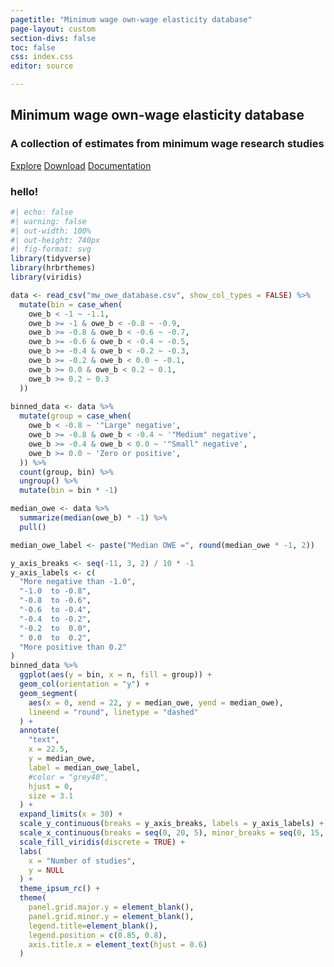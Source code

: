 ```yaml
---
pagetitle: "Minimum wage own-wage elasticity database"
page-layout: custom
section-divs: false
toc: false
css: index.css
editor: source

---
```


::: {.hero-banner}

::: {.content-block}

# Minimum wage own-wage elasticity database

### A collection of estimates from minimum wage research studies

::: {.hero-buttons}
[Explore](explore.html){.btn-action-primary .btn-action .btn .btn-success .btn-lg role="button"}
[Download](download.html){#btn-guide .btn-action .btn .btn-info .btn-lg role="button"}
[Documentation](documentation.html){#btn-guide .btn-action .btn .btn-info .btn-lg role="button"}
::: 

:::
:::

::: {.content-block}
### hello!

```r
#| echo: false
#| warning: false
#| out-width: 100%
#| out-height: 740px
#| fig-format: svg
library(tidyverse)
library(hrbrthemes)
library(viridis)

data <- read_csv("mw_owe_database.csv", show_col_types = FALSE) %>% 
  mutate(bin = case_when(
    owe_b < -1 ~ -1.1,
    owe_b >= -1 & owe_b < -0.8 ~ -0.9,
    owe_b >= -0.8 & owe_b < -0.6 ~ -0.7,
    owe_b >= -0.6 & owe_b < -0.4 ~ -0.5,
    owe_b >= -0.4 & owe_b < -0.2 ~ -0.3,
    owe_b >= -0.2 & owe_b < 0.0 ~ -0.1,
    owe_b >= 0.0 & owe_b < 0.2 ~ 0.1,
    owe_b >= 0.2 ~ 0.3
  )) 
  
binned_data <- data %>% 
  mutate(group = case_when(
    owe_b < -0.8 ~ '"Large" negative',
    owe_b >= -0.8 & owe_b < -0.4 ~ '"Medium" negative',
    owe_b >= -0.4 & owe_b < 0.0 ~ '"Small" negative',
    owe_b >= 0.0 ~ 'Zero or positive',
  )) %>% 
  count(group, bin) %>%
  ungroup() %>% 
  mutate(bin = bin * -1) 

median_owe <- data %>% 
  summarize(median(owe_b) * -1) %>% 
  pull()

median_owe_label <- paste("Median OWE =", round(median_owe * -1, 2))

y_axis_breaks <- seq(-11, 3, 2) / 10 * -1
y_axis_labels <- c(
  "More negative than -1.0",
  "-1.0  to -0.8",
  "-0.8  to -0.6",
  "-0.6  to -0.4",
  "-0.4  to -0.2",
  "-0.2  to  0.0",
  " 0.0  to  0.2",
  "More positive than 0.2"
)
binned_data %>% 
  ggplot(aes(y = bin, x = n, fill = group)) +
  geom_col(orientation = "y") + 
  geom_segment(
    aes(x = 0, xend = 22, y = median_owe, yend = median_owe),
    lineend = "round", linetype = "dashed"
  ) +
  annotate(
    "text", 
    x = 22.5, 
    y = median_owe, 
    label = median_owe_label,
    #color = "grey40",
    hjust = 0,
    size = 3.1
  ) + 
  expand_limits(x = 30) +
  scale_y_continuous(breaks = y_axis_breaks, labels = y_axis_labels) +
  scale_x_continuous(breaks = seq(0, 20, 5), minor_breaks = seq(0, 15, 5) + 2.5) +
  scale_fill_viridis(discrete = TRUE) +
  labs(
    x = "Number of studies",
    y = NULL
  ) +
  theme_ipsum_rc() +
  theme(
    panel.grid.major.y = element_blank(),
    panel.grid.minor.y = element_blank(),
    legend.title=element_blank(),
    legend.position = c(0.85, 0.8),
    axis.title.x = element_text(hjust = 0.6)
  )
```
:::
